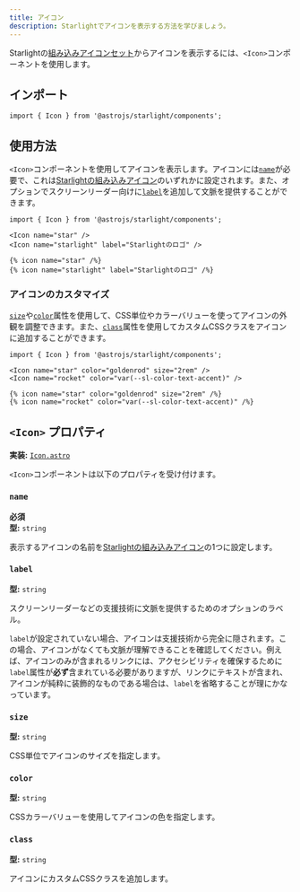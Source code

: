```yaml
---
title: アイコン
description: Starlightでアイコンを表示する方法を学びましょう。
---
```



Starlightの[組み込みアイコンセット](/ja/reference/icons/#すべてのアイコン)からアイコンを表示するには、`<Icon>`コンポーネントを使用します。


<Preview>

<Icon
	slot="preview"
	name="open-book"
	color="var(--sl-color-text-accent)"
	size="4rem"
/>

</Preview>

## インポート

```tsx
import { Icon } from '@astrojs/starlight/components';
```

## 使用方法

`<Icon>`コンポーネントを使用してアイコンを表示します。アイコンには[`name`](#name)が必要で、これは[Starlightの組み込みアイコン](/ja/reference/icons/#すべてのアイコン)のいずれかに設定されます。また、オプションでスクリーンリーダー向けに[`label`](#label)を追加して文脈を提供することができます。

<Preview>

```mdx
import { Icon } from '@astrojs/starlight/components';

<Icon name="star" />
<Icon name="starlight" label="Starlightのロゴ" />
```

<Fragment slot="markdoc">

```markdoc
{% icon name="star" /%}
{% icon name="starlight" label="Starlightのロゴ" /%}
```

</Fragment>

<Fragment slot="preview">
	<Icon name="star" />
	<Icon name="starlight" label="Starlightのロゴ" />
</Fragment>

</Preview>

### アイコンのカスタマイズ

[`size`](#size)や[`color`](#color)属性を使用して、CSS単位やカラーバリューを使ってアイコンの外観を調整できます。また、[`class`](#class)属性を使用してカスタムCSSクラスをアイコンに追加することができます。

<Preview>

```mdx
import { Icon } from '@astrojs/starlight/components';

<Icon name="star" color="goldenrod" size="2rem" />
<Icon name="rocket" color="var(--sl-color-text-accent)" />
```

<Fragment slot="markdoc">

```markdoc
{% icon name="star" color="goldenrod" size="2rem" /%}
{% icon name="rocket" color="var(--sl-color-text-accent)" /%}
```

</Fragment>

<Fragment slot="preview">
	<Icon name="star" color="goldenrod" size="2rem" />
	<Icon name="rocket" color="var(--sl-color-text-accent)" />
</Fragment>

</Preview>

## `<Icon>` プロパティ

**実装:** [`Icon.astro`](https://github.com/withastro/starlight/blob/main/packages/starlight/user-components/Icon.astro)

`<Icon>`コンポーネントは以下のプロパティを受け付けます。

### `name`

**必須**  
**型:** `string`

表示するアイコンの名前を[Starlightの組み込みアイコン](/ja/reference/icons/#すべてのアイコン)の1つに設定します。

### `label`

**型:** `string`

スクリーンリーダーなどの支援技術に文脈を提供するためのオプションのラベル。

`label`が設定されていない場合、アイコンは支援技術から完全に隠されます。この場合、アイコンがなくても文脈が理解できることを確認してください。例えば、アイコンのみが含まれるリンクには、アクセシビリティを確保するために`label`属性が**必ず**含まれている必要がありますが、リンクにテキストが含まれ、アイコンが純粋に装飾的なものである場合は、`label`を省略することが理にかなっています。

### `size`

**型:** `string`

CSS単位でアイコンのサイズを指定します。

### `color`

**型:** `string`

CSSカラーバリューを使用してアイコンの色を指定します。

### `class`

**型:** `string`

アイコンにカスタムCSSクラスを追加します。
